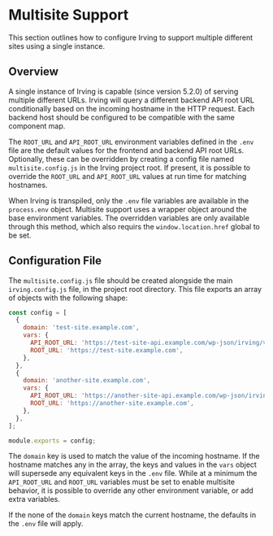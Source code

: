 <Meta title="Configuration|Multisite Support" />

# Multisite Support
This section outlines how to configure Irving to support multiple different sites using a single instance.

## Overview
A single instance of Irving is capable (since version 5.2.0) of serving multiple different URLs. Irving will query a different backend API root URL conditionally based on the incoming hostname in the HTTP request. Each backend host should be configured to be compatible with the same component map.

The `ROOT_URL` and `API_ROOT_URL` environment variables defined in the `.env` file are the default values for the frontend and backend API root URLs. Optionally, these can be overridden by creating a config file named `multisite.config.js` in the Irving project root. If present, it is possible to override the `ROOT_URL` and `API_ROOT_URL` values at run time for matching hostnames.

When Irving is transpiled, only the `.env` file variables are available in the `process.env` object. Multisite support uses a wrapper object around the base environment variables. The overridden variables are only available through this method, which also requirs the `window.location.href` global to be set.

## Configuration File
The `multisite.config.js` file should be created alongside the main `irving.config.js` file, in the project root directory. This file exports an array of objects with the following shape:

```javascript
const config = [
  {
    domain: 'test-site.example.com',
    vars: {
      API_ROOT_URL: 'https://test-site-api.example.com/wp-json/irving/v1',
      ROOT_URL: 'https://test-site.example.com',
    },
  },
  {
    domain: 'another-site.example.com',
    vars: {
      API_ROOT_URL: 'https://another-site-api.example.com/wp-json/irving/v1',
      ROOT_URL: 'https://another-site.example.com',
    },
  },
];

module.exports = config;
```

The `domain` key is used to match the value of the incoming hostname. If the hostname matches any in the array, the keys and values in the `vars` object will supersede any equivalent keys in the `.env` file. While at a minimum the `API_ROOT_URL` and `ROOT_URL` variables must be set to enable multisite behavior, it is possible to override any other environment variable, or add extra variables.

If the none of the `domain` keys match the current hostname, the defaults in the `.env` file will apply.
